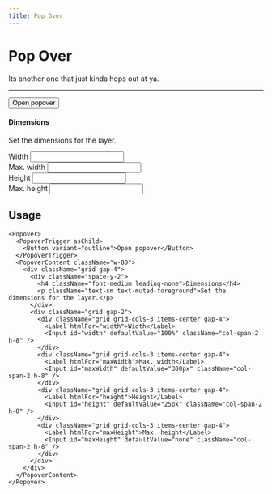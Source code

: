 ```yaml
---
title: Pop Over
---
```


# Pop Over

Its another one that just kinda hops out at ya.

---


<Popover>
  <PopoverTrigger asChild>
    <Button variant="outline">Open popover</Button>
  </PopoverTrigger>
  <PopoverContent className="w-80">
    <div className="grid gap-4">
      <div className="space-y-2">
        <h4 className="font-medium leading-none">Dimensions</h4>
        <p className="text-sm text-muted-foreground">Set the dimensions for the layer.</p>
      </div>
      <div className="grid gap-2">
        <div className="grid grid-cols-3 items-center gap-4">
          <Label htmlFor="width">Width</Label>
          <Input id="width" defaultValue="100%" className="col-span-2 h-8" />
        </div>
        <div className="grid grid-cols-3 items-center gap-4">
          <Label htmlFor="maxWidth">Max. width</Label>
          <Input id="maxWidth" defaultValue="300px" className="col-span-2 h-8" />
        </div>
        <div className="grid grid-cols-3 items-center gap-4">
          <Label htmlFor="height">Height</Label>
          <Input id="height" defaultValue="25px" className="col-span-2 h-8" />
        </div>
        <div className="grid grid-cols-3 items-center gap-4">
          <Label htmlFor="maxHeight">Max. height</Label>
          <Input id="maxHeight" defaultValue="none" className="col-span-2 h-8" />
        </div>
      </div>
    </div>
  </PopoverContent>
</Popover>

## Usage

```tsx
<Popover>
  <PopoverTrigger asChild>
    <Button variant="outline">Open popover</Button>
  </PopoverTrigger>
  <PopoverContent className="w-80">
    <div className="grid gap-4">
      <div className="space-y-2">
        <h4 className="font-medium leading-none">Dimensions</h4>
        <p className="text-sm text-muted-foreground">Set the dimensions for the layer.</p>
      </div>
      <div className="grid gap-2">
        <div className="grid grid-cols-3 items-center gap-4">
          <Label htmlFor="width">Width</Label>
          <Input id="width" defaultValue="100%" className="col-span-2 h-8" />
        </div>
        <div className="grid grid-cols-3 items-center gap-4">
          <Label htmlFor="maxWidth">Max. width</Label>
          <Input id="maxWidth" defaultValue="300px" className="col-span-2 h-8" />
        </div>
        <div className="grid grid-cols-3 items-center gap-4">
          <Label htmlFor="height">Height</Label>
          <Input id="height" defaultValue="25px" className="col-span-2 h-8" />
        </div>
        <div className="grid grid-cols-3 items-center gap-4">
          <Label htmlFor="maxHeight">Max. height</Label>
          <Input id="maxHeight" defaultValue="none" className="col-span-2 h-8" />
        </div>
      </div>
    </div>
  </PopoverContent>
</Popover>
```
